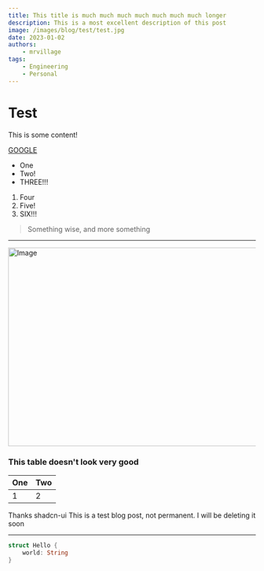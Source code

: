 ```yaml
---
title: This title is much much much much much much much longer
description: This is a most excellent description of this post
image: /images/blog/test/test.jpg
date: 2023-01-02
authors:
    - mrvillage
tags:
    - Engineering
    - Personal
---
```

# Test

This is some content!

[GOOGLE](https://google.com)

- One
- Two!
- THREE!!!

1. Four
2. Five!
3. SIX!!!

> Something wise,
> and more something

***

<Image src="/images/blog/test/test.jpg" width="718"
  height="404"
  alt="Image"/>

### This table doesn't look very good

<table>
    <thead>
        <tr>
            <th>
                One
            </th>
            <th>
                Two
            </th>
        </tr>
    </thead>
    <tbody>
        <tr>
            <td>
                1
            </td>
            <td>
                2
            </td>
        </tr>
    </tbody>
</table>

<Callout>
    Thanks shadcn-ui
</Callout>

<Callout type="warning">
    This is a test blog post, not permanent.
</Callout>

<Callout type="danger">
    I will be deleting it soon
</Callout>

***

```rust
struct Hello {
    world: String
}
```
